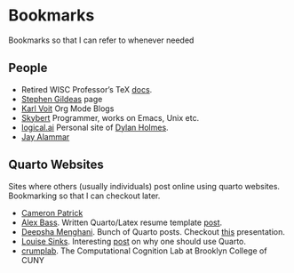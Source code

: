 
# Bookmarks

Bookmarks so that I can refer to whenever needed

## People

- Retired WISC Professor's TeX [docs](https://people.math.wisc.edu/~ynagel/tex/).
- [Stephen Gildeas](https://gildea.com/) page
- [Karl Voit](https://karl-voit.at/) Org Mode Blogs
- [Skybert](https://skybert.net/cv/) Programmer, works on Emacs, Unix etc.
- [logical.ai](http://logical.ai/) Personal site of [Dylan Holmes](https://web.mit.edu/dxh/www/).
- [Jay Alammar](https://jalammar.github.io/)

## Quarto Websites

Sites where others (usually individuals) post online using quarto websites. Bookmarking so that I can checkout later.

- [Cameron Patrick](https://cameronpatrick.com/) 
- [Alex Bass](https://alexbass.me/). Written Quarto/Latex resume template [post](https://alexbass.me/posts/resume/).
- [Deepsha Menghani](https://deepshamenghani.quarto.pub/). Bunch of Quarto posts. Checkout [this](https://deepshamenghani.quarto.pub/portfolio-with-quarto-workshop) presentation.
- [Louise Sinks](https://lsinks.github.io/). Interesting [post](https://lsinks.github.io/posts/2023-11-01-website-building/website.html) on why one should use Quarto.
- [crumplab](https://www.crumplab.com/). The Computational Cognition Lab at Brooklyn College of CUNY
